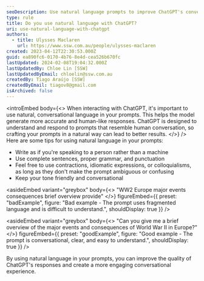```yaml
---
seoDescription: Use natural language prompts to improve ChatGPT's conversational responses and get accurate answers.
type: rule
title: Do you use natural language with ChatGPT?
uri: use-natural-language-with-chatgpt
authors:
  - title: Ulysses Maclaren
    url: https://www.ssw.com.au/people/ulysses-maclaren
created: 2023-04-12T22:30:53.000Z
guid: ea890fc6-0170-4b76-8e4d-cea526b670fc
lastUpdated: 2024-02-08T19:04:32.000Z
lastUpdatedBy: Chloe Lin [SSW]
lastUpdatedByEmail: chloelin@ssw.com.au
createdBy: Tiago Araújo [SSW]
createdByEmail: tiagov8@gmail.com
isArchived: false
---
```


<introEmbed
  body={<>
When interacting with ChatGPT, it's important to use natural, conversational language in your prompts. This helps the model generate more accurate and human-like responses. ChatGPT is designed to understand and respond to prompts that resemble human conversation, so crafting your prompts in a natural way can lead to better results.
  </>}
/>
Here are some tips for using natural language in your prompts:

- Write as if you're speaking to a person rather than a machine
- Use complete sentences, proper grammar, and punctuation
- Feel free to use contractions, idiomatic expressions, or colloquialisms, as long as they don't make the prompt ambiguous or confusing
- Keep your tone friendly and conversational


<asideEmbed
  variant="greybox"
  body={<>
    "WW2 Europe major events consequences brief overview provide"
  </>}
  figureEmbed={{
    preset: "badExample",
    figure: "Bad example - The prompt uses fragmented language and is difficult to understand.",
    shouldDisplay: true
  }}
/>



<asideEmbed
  variant="greybox"
  body={<>
    "Can you give me a brief overview of the major events and consequences of World War II in Europe?"
  </>}
  figureEmbed={{
    preset: "goodExample",
    figure: "Good example - The prompt is conversational, clear, and easy to understand.",
    shouldDisplay: true
  }}
/>


By using natural language in your prompts, you can improve the quality of ChatGPT's responses and create a more engaging conversational experience.
